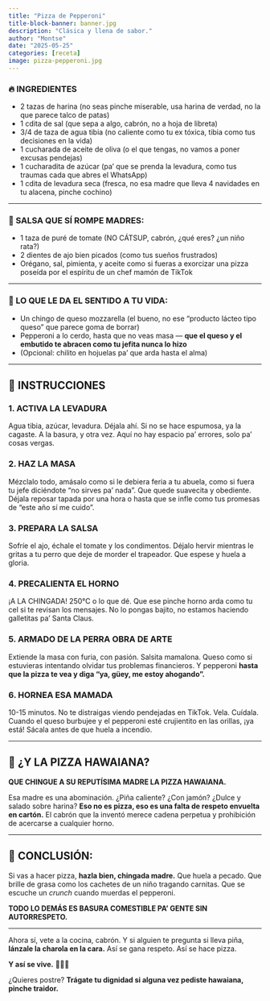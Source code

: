 ```yaml
---
title: "Pizza de Pepperoni"
title-block-banner: banner.jpg
description: "Clásica y llena de sabor."
author: "Montse"
date: "2025-05-25"
categories: [receta]
image: pizza-pepperoni.jpg
---
```


### 🔥 INGREDIENTES

* 2 tazas de harina (no seas pinche miserable, usa harina de verdad, no la que parece talco de patas)
* 1 cdita de sal (que sepa a algo, cabrón, no a hoja de libreta)
* 3/4 de taza de agua tibia (no caliente como tu ex tóxica, tibia como tus decisiones en la vida)
* 1 cucharada de aceite de oliva (o el que tengas, no vamos a poner excusas pendejas)
* 1 cucharadita de azúcar (pa’ que se prenda la levadura, como tus traumas cada que abres el WhatsApp)
* 1 cdita de levadura seca (fresca, no esa madre que lleva 4 navidades en tu alacena, pinche cochino)

---

### 🧄 SALSA QUE SÍ ROMPE MADRES:

* 1 taza de puré de tomate (NO CÁTSUP, cabrón, ¿qué eres? ¿un niño rata?)
* 2 dientes de ajo bien picados (como tus sueños frustrados)
* Orégano, sal, pimienta, y aceite como si fueras a exorcizar una pizza poseída por el espíritu de un chef mamón de TikTok

---

### 🧀 LO QUE LE DA EL SENTIDO A TU VIDA:

* Un chingo de queso mozzarella (el bueno, no ese "producto lácteo tipo queso" que parece goma de borrar)
* Pepperoni a lo cerdo, hasta que no veas masa — **que el queso y el embutido te abracen como tu jefita nunca lo hizo**
* (Opcional: chilito en hojuelas pa’ que arda hasta el alma)

---

## 🚬 INSTRUCCIONES

### 1. **ACTIVA LA LEVADURA**

Agua tibia, azúcar, levadura. Déjala ahí. Si no se hace espumosa, ya la cagaste. A la basura, y otra vez. Aquí no hay espacio pa’ errores, solo pa’ cosas vergas.

### 2. **HAZ LA MASA**

Mézclalo todo, amásalo como si le debiera feria a tu abuela, como si fuera tu jefe diciéndote "no sirves pa’ nada". Que quede suavecita y obediente. Déjala reposar tapada por una hora o hasta que se infle como tus promesas de “este año sí me cuido”.

### 3. **PREPARA LA SALSA**

Sofríe el ajo, échale el tomate y los condimentos. Déjalo hervir mientras le gritas a tu perro que deje de morder el trapeador. Que espese y huela a gloria.

### 4. **PRECALIENTA EL HORNO**

¡A LA CHINGADA! 250°C o lo que dé. Que ese pinche horno arda como tu cel si te revisan los mensajes. No lo pongas bajito, no estamos haciendo galletitas pa’ Santa Claus.

### 5. **ARMADO DE LA PERRA OBRA DE ARTE**

Extiende la masa con furia, con pasión. Salsita mamalona.
Queso como si estuvieras intentando olvidar tus problemas financieros.
Y pepperoni **hasta que la pizza te vea y diga "ya, güey, me estoy ahogando".**

### 6. **HORNEA ESA MAMADA**

10-15 minutos. No te distraigas viendo pendejadas en TikTok. Vela. Cuídala. Cuando el queso burbujee y el pepperoni esté crujientito en las orillas, ¡ya está! Sácala antes de que huela a incendio.

---

## 🖕 ¿Y LA PIZZA HAWAIANA?

**QUE CHINGUE A SU REPUTÍSIMA MADRE LA PIZZA HAWAIANA.**

Esa madre es una abominación.
¿Piña caliente? ¿Con jamón? ¿Dulce y salado sobre harina?
**Eso no es pizza, eso es una falta de respeto envuelta en cartón.**
El cabrón que la inventó merece cadena perpetua y prohibición de acercarse a cualquier horno.

---

## 🍻 CONCLUSIÓN:

Si vas a hacer pizza, **hazla bien, chingada madre.**
Que huela a pecado.
Que brille de grasa como los cachetes de un niño tragando carnitas.
Que se escuche un *crunch* cuando muerdas el pepperoni.

**TODO LO DEMÁS ES BASURA COMESTIBLE PA’ GENTE SIN AUTORRESPETO.**

---

Ahora sí, vete a la cocina, cabrón. Y si alguien te pregunta si lleva piña, **lánzale la charola en la cara.**
Así se gana respeto. Así se hace pizza.

**Y así se vive.** 🍕🔥🍺

¿Quieres postre? **Trágate tu dignidad si alguna vez pediste hawaiana, pinche traidor.**
